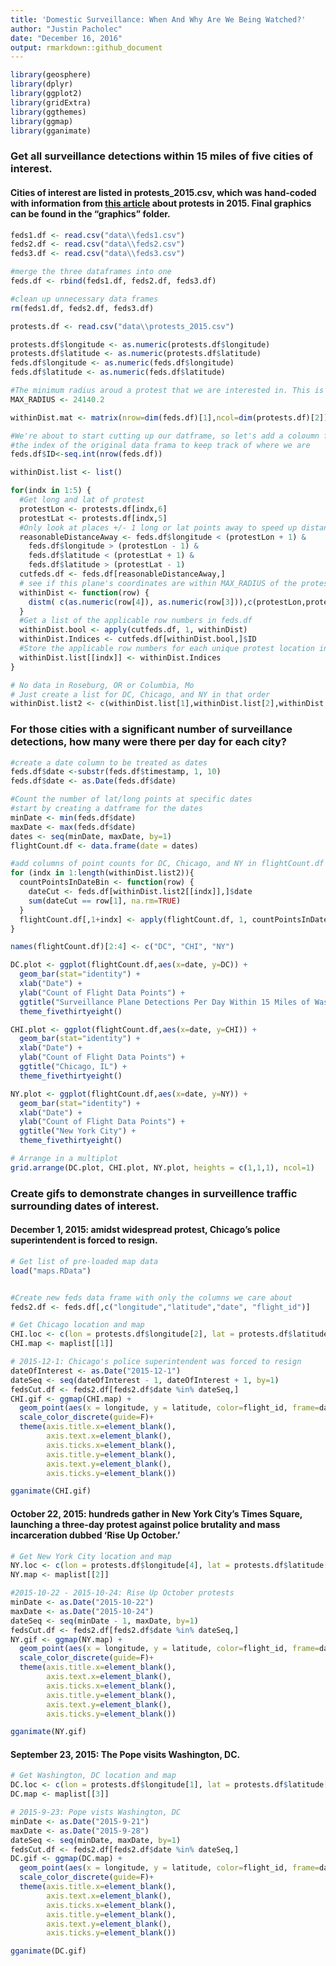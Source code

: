 ---
title: 'Domestic Surveillance: When And Why Are We Being Watched?'
author: "Justin Pacholec"
date: "December 16, 2016"
output: rmarkdown::github_document
---

```{r setup, include=FALSE}
library(geosphere)
library(dplyr)
library(ggplot2)
library(gridExtra)
library(ggthemes)
library(ggmap)
library(gganimate)
```


### Get all surveillance detections within 15 miles of five cities of interest.
#### Cities of interest are listed in protests_2015.csv, which was hand-coded  with information from [this article](https://www.rt.com/usa/327455-protest-police-wages-year/) about protests in 2015. Final graphics can be found in the "graphics" folder.

```{r, warning=FALSE}

feds1.df <- read.csv("data\\feds1.csv")
feds2.df <- read.csv("data\\feds2.csv")
feds3.df <- read.csv("data\\feds3.csv")

#merge the three dataframes into one
feds.df <- rbind(feds1.df, feds2.df, feds3.df)

#clean up unnecessary data frames
rm(feds1.df, feds2.df, feds3.df)

protests.df <- read.csv("data\\protests_2015.csv")

protests.df$longitude <- as.numeric(protests.df$longitude)
protests.df$latitude <- as.numeric(protests.df$latitude)
feds.df$longitude <- as.numeric(feds.df$longitude)
feds.df$latitude <- as.numeric(feds.df$latitude)

#The minimum radius aroud a protest that we are interested in. This is 15 miles in meters.
MAX_RADIUS <- 24140.2

withinDist.mat <- matrix(nrow=dim(feds.df)[1],ncol=dim(protests.df)[2])

#We're about to start cutting up our datframe, so let's add a coloumn for
#the index of the original data frama to keep track of where we are
feds.df$ID<-seq.int(nrow(feds.df))

withinDist.list <- list()

for(indx in 1:5) {
  #Get long and lat of protest
  protestLon <- protests.df[indx,6]
  protestLat <- protests.df[indx,5]
  #Only look at places +/- 1 long or lat points away to speed up distance computation
  reasonableDistanceAway <- feds.df$longitude < (protestLon + 1) &
    feds.df$longitude > (protestLon - 1) &
    feds.df$latitude < (protestLat + 1) &
    feds.df$latitude > (protestLat - 1)
  cutfeds.df <- feds.df[reasonableDistanceAway,]
  # see if this plane's coordinates are within MAX_RADIUS of the protest location
  withinDist <- function(row) {
    distm( c(as.numeric(row[4]), as.numeric(row[3])),c(protestLon,protestLat), fun = distHaversine) < MAX_RADIUS
  }
  #Get a list of the applicable row numbers in feds.df
  withinDist.bool <- apply(cutfeds.df, 1, withinDist)
  withinDist.Indices <- cutfeds.df[withinDist.bool,]$ID
  #Store the applicable row numbers for each unique protest location in a list
  withinDist.list[[indx]] <- withinDist.Indices
}

# No data in Roseburg, OR or Columbia, Mo
# Just create a list for DC, Chicago, and NY in that order
withinDist.list2 <- c(withinDist.list[1],withinDist.list[2],withinDist.list[4])
```

### For those cities with a significant number of surveillance detections, how many were there per day for each city?

```{r, warning=FALSE}
#create a date column to be treated as dates
feds.df$date <-substr(feds.df$timestamp, 1, 10)
feds.df$date <- as.Date(feds.df$date)

#Count the number of lat/long points at specific dates
#start by creating a datframe for the dates
minDate <- min(feds.df$date)
maxDate <- max(feds.df$date)
dates <- seq(minDate, maxDate, by=1)
flightCount.df <- data.frame(date = dates)

#add columns of point counts for DC, Chicago, and NY in flightCount.df
for (indx in 1:length(withinDist.list2)){
  countPointsInDateBin <- function(row) {
    dateCut <- feds.df[withinDist.list2[[indx]],]$date
    sum(dateCut == row[1], na.rm=TRUE) 
  }
  flightCount.df[,1+indx] <- apply(flightCount.df, 1, countPointsInDateBin)
}

names(flightCount.df)[2:4] <- c("DC", "CHI", "NY")

DC.plot <- ggplot(flightCount.df,aes(x=date, y=DC)) +
  geom_bar(stat="identity") +
  xlab("Date") +
  ylab("Count of Flight Data Points") +
  ggtitle("Surveillance Plane Detections Per Day Within 15 Miles of Washington, DC") +
  theme_fivethirtyeight()

CHI.plot <- ggplot(flightCount.df,aes(x=date, y=CHI)) +
  geom_bar(stat="identity") +
  xlab("Date") +
  ylab("Count of Flight Data Points") +
  ggtitle("Chicago, IL") +
  theme_fivethirtyeight()

NY.plot <- ggplot(flightCount.df,aes(x=date, y=NY)) +
  geom_bar(stat="identity") +
  xlab("Date") +
  ylab("Count of Flight Data Points") +
  ggtitle("New York City") +
  theme_fivethirtyeight()

# Arrange in a multiplot
grid.arrange(DC.plot, CHI.plot, NY.plot, heights = c(1,1,1), ncol=1)
```

### Create gifs to demonstrate changes in surveillence traffic surrounding dates of interest.

#### December 1, 2015: amidst widespread protest, Chicago's police superintendent is forced to resign.

```{r, warning=FALSE}
# Get list of pre-loaded map data
load("maps.RData")


#Create new feds data frame with only the columns we care about
feds2.df <- feds.df[,c("longitude","latitude","date", "flight_id")]

# Get Chicago location and map
CHI.loc <- c(lon = protests.df$longitude[2], lat = protests.df$latitude[2])
CHI.map <- maplist[[1]]

# 2015-12-1: Chicago's police superintendent was forced to resign
dateOfInterest <- as.Date("2015-12-1")
dateSeq <- seq(dateOfInterest - 1, dateOfInterest + 1, by=1)
fedsCut.df <- feds2.df[feds2.df$date %in% dateSeq,]
CHI.gif <- ggmap(CHI.map) +
  geom_point(aes(x = longitude, y = latitude, color=flight_id, frame=date), data = fedsCut.df) +
  scale_color_discrete(guide=F)+
  theme(axis.title.x=element_blank(),
        axis.text.x=element_blank(),
        axis.ticks.x=element_blank(),
        axis.title.y=element_blank(),
        axis.text.y=element_blank(),
        axis.ticks.y=element_blank())

gganimate(CHI.gif)
```

#### October 22, 2015: hundreds gather in New York City's Times Square, launching a three-day protest against police brutality and mass incarceration dubbed 'Rise Up October.'

```{r, warning=FALSE}
# Get New York City location and map
NY.loc <- c(lon = protests.df$longitude[4], lat = protests.df$latitude[4])
NY.map <- maplist[[2]]

#2015-10-22 - 2015-10-24: Rise Up October protests
minDate <- as.Date("2015-10-22")
maxDate <- as.Date("2015-10-24")
dateSeq <- seq(minDate - 1, maxDate, by=1)
fedsCut.df <- feds2.df[feds2.df$date %in% dateSeq,]
NY.gif <- ggmap(NY.map) +
  geom_point(aes(x = longitude, y = latitude, color=flight_id, frame=date), data = fedsCut.df) +
  scale_color_discrete(guide=F)+
  theme(axis.title.x=element_blank(),
        axis.text.x=element_blank(),
        axis.ticks.x=element_blank(),
        axis.title.y=element_blank(),
        axis.text.y=element_blank(),
        axis.ticks.y=element_blank())

gganimate(NY.gif)
```

#### September 23, 2015: The Pope visits Washington, DC.

```{r, warning=FALSE}
# Get Washington, DC location and map
DC.loc <- c(lon = protests.df$longitude[1], lat = protests.df$latitude[1])
DC.map <- maplist[[3]]

# 2015-9-23: Pope vists Washington, DC
minDate <- as.Date("2015-9-21")
maxDate <- as.Date("2015-9-28")
dateSeq <- seq(minDate, maxDate, by=1)
fedsCut.df <- feds2.df[feds2.df$date %in% dateSeq,]
DC.gif <- ggmap(DC.map) +
  geom_point(aes(x = longitude, y = latitude, color=flight_id, frame=date), data = fedsCut.df) +
  scale_color_discrete(guide=F)+
  theme(axis.title.x=element_blank(),
        axis.text.x=element_blank(),
        axis.ticks.x=element_blank(),
        axis.title.y=element_blank(),
        axis.text.y=element_blank(),
        axis.ticks.y=element_blank())

gganimate(DC.gif)
```

